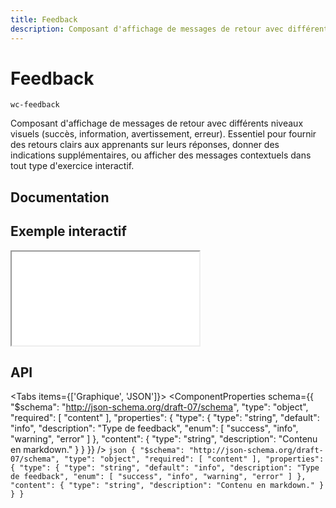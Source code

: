 ```yaml
---
title: Feedback
description: Composant d'affichage de messages de retour avec différents niveaux visuels (succès, information, avertissement, erreur). Essentiel pour fournir des retours clairs aux apprenants sur leurs réponses, donner des indications supplémentaires, ou afficher des messages contextuels dans tout type d'exercice interactif.
---
```



# Feedback

`wc-feedback`

Composant d'affichage de messages de retour avec différents niveaux visuels (succès, information, avertissement, erreur). Essentiel pour fournir des retours clairs aux apprenants sur leurs réponses, donner des indications supplémentaires, ou afficher des messages contextuels dans tout type d'exercice interactif.

## Documentation

## Exemple interactif

<iframe
  src={useAbsoluteUrl('playground/components/wc-feedback')}
  style={{ width: '100%', height: '700px', border: 'none' }}
></iframe>

## API

<Tabs items={['Graphique', 'JSON']}>
  <Tab>
    <ComponentProperties schema={{
  "$schema": "http://json-schema.org/draft-07/schema",
  "type": "object",
  "required": [
    "content"
  ],
  "properties": {
    "type": {
      "type": "string",
      "default": "info",
      "description": "Type de feedback",
      "enum": [
        "success",
        "info",
        "warning",
        "error"
      ]
    },
    "content": {
      "type": "string",
      "description": "Contenu en markdown."
    }
  }
}} />
  </Tab>
  <Tab>
    ```json
    {
  "$schema": "http://json-schema.org/draft-07/schema",
  "type": "object",
  "required": [
    "content"
  ],
  "properties": {
    "type": {
      "type": "string",
      "default": "info",
      "description": "Type de feedback",
      "enum": [
        "success",
        "info",
        "warning",
        "error"
      ]
    },
    "content": {
      "type": "string",
      "description": "Contenu en markdown."
    }
  }
}
    ```
  </Tab>
</Tabs>
